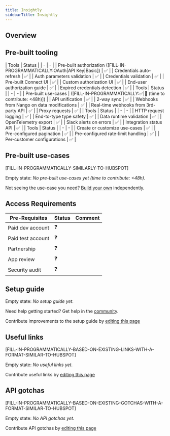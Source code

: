 ```yaml
---
title: Insightly
sidebarTitle: Insightly
---
```



<Overview />

## Overview

<CardGroup cols={3}>
<Card title="Pre-built tooling" icon="screwdriver-wrench" href="#pre-built-tooling"/>
<Card title="Pre-built use-cases" icon="square-check" href="#pre-built-use-cases"/>
<Card title="Access requirements" icon="triangle-exclamation" href="#access-requirements"/>
<Card title="Setup guide" icon="rocket" href="#setup-guide"/>
<Card title="Useful links" icon="circle-info" href="#useful-links"/>
<Card title="API gotchas" icon="biohazard" href="#api-gotchas"/>
</CardGroup>

## Pre-built tooling

<AccordionGroup>  
  <Accordion title="✅ Authorization">
    | Tools | Status | 
    | - | - | 
    | Pre-built authorization ([FILL-IN-PROGRAMMATICALLY:OAuth|API Key|Basic]) | ✅ |
    | Credentials auto-refresh | ✅ |
    | Auth parameters validation | ✅ |
    | Credentials validation | ✅ |
    | Pre-built Connect UI | ✅ |
    | Custom authorization UI | ✅ |
    | End-user authorization guide | ✅ |
    | Expired credentials detection | ✅ |
  </Accordion>
  <Accordion title="✅ Read & write data">
    | Tools | Status | 
    | - | - | 
    | Pre-built use-cases | ([FILL-IN-PROGRAMMATICALLY:✅|🚫 (time to contribute: &lt;48h)]) |
    | API unification | ✅ |
    | 2-way sync | ✅ |
    | Webhooks from Nango on data modifications | ✅ |
    | Real-time webhooks from 3rd-party API | ✅ |
    | Proxy requests | ✅ |
  </Accordion>
  <Accordion title="✅ Observability & data quality">
    | Tools | Status | 
    | - | - | 
    | HTTP request logging | ✅ |
    | End-to-type type safety | ✅ |
    | Data runtime validation | ✅ |
    | OpenTelemetry export | ✅ |
    | Slack alerts on errors | ✅ |
    | Integration status API | ✅ |
  </Accordion>
  <Accordion title="✅ Customization">
    | Tools | Status | 
    | - | - | 
    | Create or customize use-cases | ✅ |
    | Pre-configured pagination | ✅ |
    | Pre-configured rate-limit handling | ✅ |
    | Per-customer configurations | ✅ |
  </Accordion>
</AccordionGroup>  

## Pre-built use-cases

[FILL-IN-PROGRAMMATICALLY-SIMILARLY-TO-HUBSPOT]

Empty state: _No pre-built use-cases yet (time to contribute: &lt;48h)._

<Tip>Not seeing the use-case you need? [Build your own](https://nango.dev/slack) independently.</Tip>

## Access Requirements

| Pre-Requisites | Status | Comment|
| - | - | - |
| Paid dev account | ❓ |  |
| Paid test account | ❓ |  | 
| Partnership | ❓ | |
| App review | ❓ |  |
| Security audit | ❓ | |

## Setup guide

Empty state: _No setup guide yet._

<Tip>Need help getting started? Get help in the [community](https://nango.dev/slack).</Tip>

<Note>Contribute improvements to the setup guide by [editing this page](https://github.com/nangohq/nango/tree/master/docs-v2/integrations/all/insightly.mdx)</Note>

## Useful links

[FILL-IN-PROGRAMMATICALLY-BASED-ON-EXISTING-LINKS-WITH-A-FORMAT-SIMILAR-TO-HUBSPOT]

Empty state: _No useful links yet._

<Note>Contribute useful links by [editing this page](https://github.com/nangohq/nango/tree/master/docs-v2/integrations/all/insightly.mdx)</Note>

## API gotchas

[FILL-IN-PROGRAMMATICALLY-BASED-ON-EXISTING-GOTCHAS-WITH-A-FORMAT-SIMILAR-TO-HUBSPOT]

Empty state: _No API gotchas yet._

<Note>Contribute API gotchas by [editing this page](https://github.com/nangohq/nango/tree/master/docs-v2/integrations/all/hubspot.mdx)</Note>
